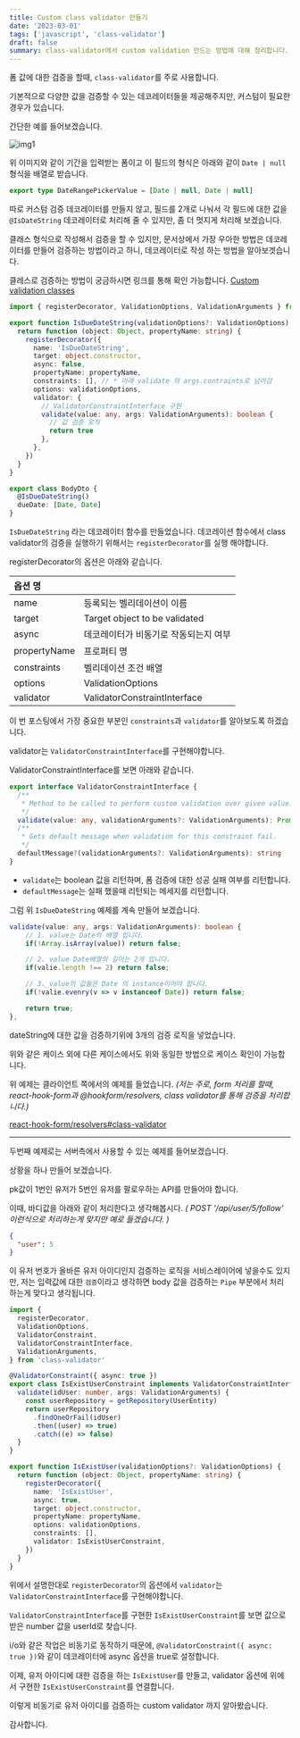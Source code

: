 ```yaml
---
title: Custom class validator 만들기
date: '2023-03-01'
tags: ['javascript', 'class-validator']
draft: false
summary: class-validator에서 custom validation 만드는 방법에 대해 정리합니다.
---
```


폼 값에 대한 검증을 할때, `class-validator`를 주로 사용합니다.

기본적으로 다양한 값을 검증할 수 있는 데코레이터들을 제공해주지만, 커스텀이 필요한 경우가 있습니다.

간단한 예를 들어보겠습니다.

![img1](/static/blog/custom-class-validator-1.png)

위 이미지와 같이 기간을 입력받는 폼이고 이 필드의 형식은 아래와 같이 `Date | null` 형식을 배열로 받습니다.

```ts
export type DateRangePickerValue = [Date | null, Date | null]
```

따로 커스텀 검증 데코레이터를 만들지 않고, 필드를 2개로 나눠서 각 필드에 대한 값을 `@IsDateString` 데코레이터로 처리해 줄 수 있지만,
좀 더 멋지게 처리해 보겠습니다.

클래스 형식으로 작성해서 검증을 할 수 있지만, 문서상에서 가장 우아한 방법은 데코레이터를 만들어 검증하는 방법이라고 하니, 데코레이터로 작성 하는 방법을 알아보겟습니다.

클레스로 검증하는 방법이 궁금하시면 링크를 통해 확인 가능합니다. [Custom validation classes](https://github.com/typestack/class-validator#custom-validation-classes)

```ts
import { registerDecorator, ValidationOptions, ValidationArguments } from 'class-validator'

export function IsDueDateString(validationOptions?: ValidationOptions) {
  return function (object: Object, propertyName: string) {
    registerDecorator({
      name: 'IsDueDateString',
      target: object.constructor,
      async: false,
      propertyName: propertyName,
      constraints: [], // * 아래 validate 의 args.contraints로 넘어감
      options: validationOptions,
      validator: {
        // ValidatorConstraintInterface 구현
        validate(value: any, args: ValidationArguments): boolean {
          // 값 검증 로직
          return true
        },
      },
    })
  }
}

export class BodyDto {
  @IsDueDateString()
  dueDate: [Date, Date]
}
```

`IsDueDateString` 라는 데코레이터 함수를 만들었습니다. 데코레이션 함수에서 class validator의 검증을 실행하기 위해서는 `registerDecorator`를 실행 해야합니다.

registerDecorator의 옵션은 아래와 같습니다.

| 옵션 명      |                                       |
| :----------- | ------------------------------------- |
| name         | 등록되는 벨리데이션이 이름            |
| target       | Target object to be validated         |
| async        | 데코레이터가 비동기로 작동되는지 여부 |
| propertyName | 프로퍼티 명                           |
| constraints  | 벨리데이션 조건 배열                  |
| options      | ValidationOptions                     |
| validator    | ValidatorConstraintInterface          |

이 번 포스팅에서 가장 중요한 부분인 `constraints`과 `validator`를 알아보도록 하겠습니다.

validator는 `ValidatorConstraintInterface`를 구현해야합니다.

ValidatorConstraintInterface를 보면 아래와 같습니다.

```ts
export interface ValidatorConstraintInterface {
  /**
   * Method to be called to perform custom validation over given value.
   */
  validate(value: any, validationArguments?: ValidationArguments): Promise<boolean> | boolean
  /**
   * Gets default message when validation for this constraint fail.
   */
  defaultMessage?(validationArguments?: ValidationArguments): string
}
```

- `validate`는 boolean 값을 리턴하며, 폼 검증에 대한 성공 실패 여부를 리턴합니다.
- `defaultMessage`는 실패 했을때 리턴되는 메세지를 리턴합니다.

그럼 위 `IsDueDateString` 예제를 계속 만들어 보겠습니다.

```ts
validate(value: any, args: ValidationArguments): boolean {
    // 1. value는 Date의 배열 입니다.
    if(!Array.isArray(value)) return false;

    // 2. value Date배열의 길이는 2개 입니다.
    if(valie.length !== 2) return false;

    // 3. value의 값들은 Date 의 instance이어야 합니다.
    if(!valie.evenry(v => v instanceof Date)) return false;

    return true;
},
```

dateString에 대한 값을 검증하기위에 3개의 검증 로직을 넣었습니다.

위와 같은 케이스 외에 다른 케이스에서도 위와 동일한 방법으로 케이스 확인이 가능합니다.

위 예제는 클라이언트 쪽에서의 예제를 들었습니다. _(저는 주로, form 처리를 할때, react-hook-form과 @hookform/resolvers, class validator를 통해 검증을 처리합니다.)_

[react-hook-form/resolvers#class-validator](https://github.com/react-hook-form/resolvers#class-validator)

---

두번째 예제로는 서버측에서 사용할 수 있는 예제를 들어보겠습니다.

상황을 하나 만들어 보겠습니다.

pk값이 1번인 유저가 5번인 유저를 팔로우하는 API를 만들어야 합니다.

이때, 바디값을 아래와 같이 처리한다고 생각해봅시다. _( POST '/api/user/5/follow' 이런식으로 처리하는게 맞지만 예로 들겠습니다. )_

```json
{
  "user": 5
}
```

이 유저 번호가 올바른 유저 아이디인지 검증하는 로직을 서비스레이어에 넣을수도 있지만, 저는 입력값에 대한 `검증`이라고 생각하면 body 값을 검증하는
`Pipe` 부분에서 처리하는게 맞다고 생각됩니다.

```ts
import {
  registerDecorator,
  ValidationOptions,
  ValidatorConstraint,
  ValidatorConstraintInterface,
  ValidationArguments,
} from 'class-validator'

@ValidatorConstraint({ async: true })
export class IsExistUserConstraint implements ValidatorConstraintInterface {
  validate(idUser: number, args: ValidationArguments) {
    const userRepository = getRepository(UserEntity)
    return userRepository
      .findOneOrFail(idUser)
      .then((user) => true)
      .catch((e) => false)
  }
}

export function IsExistUser(validationOptions?: ValidationOptions) {
  return function (object: Object, propertyName: string) {
    registerDecorator({
      name: 'IsExistUser',
      async: true,
      target: object.constructor,
      propertyName: propertyName,
      options: validationOptions,
      constraints: [],
      validator: IsExistUserConstraint,
    })
  }
}
```

위에서 설명한대로 `registerDecorator`의 옵션에서 `validator`는 `ValidatorConstraintInterface`를 구현해야합니다.

`ValidatorConstraintInterface`를 구현한 `IsExistUserConstraint`를 보면 값으로 받은 number 값을 userId로 찾습니다.

i/o와 같은 작업은 비동기로 동작하기 때문에, `@ValidatorConstraint({ async: true })`와 같이 데코레이터에 async 옵션을 true로 설정합니다.

이제, 유저 아이디에 대한 검증을 하는 `IsExistUser`를 만들고, validator 옵션에 위에서 구현한 `IsExistUserConstraint`를 연결합니다.

이렇게 비동기로 유저 아이디를 검증하는 custom validator 까지 알아봤습니다.

감사합니다.
